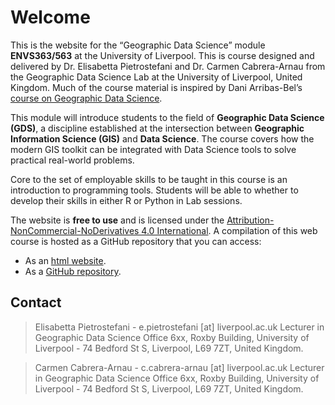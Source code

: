 # Welcome {.unnumbered}

This is the website for the "Geographic Data Science" module **ENVS363/563** at the University of Liverpool. This is course designed and delivered by Dr. Elisabetta Pietrostefani and Dr. Carmen Cabrera-Arnau from the Geographic Data Science Lab at the University of Liverpool, United Kingdom. Much of the course material is inspired by Dani Arribas-Bel's [course on Geographic Data Science](https://darribas.org/gds_course/content/home.html).

This module will introduce students to the field of **Geographic Data Science (GDS)**, a discipline established at the intersection between **Geographic Information Science (GIS)** and **Data Science**. The course covers how the modern GIS toolkit can be integrated with Data Science tools to solve practical real-world problems.

Core to the set of employable skills to be taught in this course is an introduction to programming tools. Students will be able to whether to develop their skills in either R or Python in Lab sessions.

The website is **free to use** and is licensed under the [Attribution-NonCommercial-NoDerivatives 4.0 International](https://creativecommons.org/licenses/by-nc-nd/4.0/). A compilation of this web course is hosted as a GitHub repository that you can access:

-   As an [html website](https://pietrostefani.github.io/gds/).
-   As a [GitHub repository](https://github.com/pietrostefani/gds).

## Contact {.unnumbered}

> Elisabetta Pietrostefani - e.pietrostefani \[at\] liverpool.ac.uk Lecturer in Geographic Data Science Office 6xx, Roxby Building, University of Liverpool - 74 Bedford St S, Liverpool, L69 7ZT, United Kingdom.

> Carmen Cabrera-Arnau - c.cabrera-arnau \[at\] liverpool.ac.uk Lecturer in Geographic Data Science Office 6xx, Roxby Building, University of Liverpool - 74 Bedford St S, Liverpool, L69 7ZT, United Kingdom.
